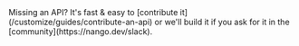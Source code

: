 <Tip>
    Missing an API? It's fast & easy to [contribute it](/customize/guides/contribute-an-api) or we'll build it if you ask for
    it in the [community](https://nango.dev/slack).
</Tip>

<CardGroup cols={4}>
    <Card title="Braintree" href="/integrations/all/braintree" color="#68a063" />
    <Card title="Bill" href="/integrations/all/bill" color="#68a063" />
    <Card title="Buildium" href="/integrations/all/buildium" color="#68a063" />
    <Card title="Checkout.com" href="/integrations/all/checkout-com" color="#68a063" />
    <Card title="Chargebee" href="/integrations/all/chargebee" color="#68a063" />
    <Card title="Coupa Compass" href="/integrations/all/coupa-compass" color="#68a063" />
    <Card title="Fiserv" href="/integrations/all/fiserv" color="#68a063" />
    <Card title="Gumroad" href="/integrations/all/gumroad" color="#68a063" />
    <Card title="Paypal" href="/integrations/all/paypal" color="#68a063" />
    <Card title="Pennylane" href="/integrations/all/pennylane" color="#68a063" />
    <Card title="Splitwise" href="/integrations/all/splitwise" color="#68a063" />
    <Card title="Squareup" href="/integrations/all/squareup" color="#68a063" />
    <Card title="Stripe" href="/integrations/all/stripe" color="#68a063" />
    <Card title="ThriveCart" href="/integrations/all/thrivecart" color="#68a063" />
    <Card title="Tremendous" href="/integrations/all/tremendous" color="#68a063" />
</CardGroup>
